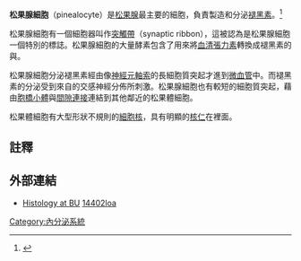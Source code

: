 {{expand english|time=2018-09-29T00:35:39+00:00}}
{{Infobox cell
| Name        = 松果腺細胞
| Image       = Pineal gland - high mag.jpg
| Caption     = Cross-section of pineal gland displaying pinealocytes and other cells
| Width       = 
| Image2      = 
| Caption2    = 
| Latin       = Pinealocytus,<br>endocrinocitus pineale
| Greek       =
| System      = [[內分泌系統|內分泌系統]]
| Location    = [[松果體|松果體]]
<!--
| Code        = {{TerminologiaHistologica|3|08|02.3.00002}}
-->
}}
'''松果腺細胞'''（pinealocyte）是[[松果腺|松果腺]]最主要的細胞，負責製造和分泌[[褪黑素|褪黑素]]。<ref name=pandi>{{cite journal|author=Pandi-Perumal, S. R., V. Srinivasan, G.J. M. Maestroni, D. P. Cardinali, B. Poeggeler, and R. Hardeland|title=Melatonin|journal= FEBS Journal |volume=273|issue=13|year=2006|pages=2813–838|doi=10.1111/j.1742-4658.2006.05322.x}}</ref>

松果腺細胞有一個細胞器叫作[[突觸帶|突觸帶]]（synaptic ribbon），這被認為是松果腺細胞一個特別的標誌。松果腺細胞的大量酵素包含了用來將[[血清張力素|血清張力素]]轉換成褪黑素的{{link-en|5-羥色胺N-乙醯轉換酶|5-HT N-acetyl transferase}}與{{link-en|5-羥氧吲哚-O-甲基轉移酶|5-hydroxyindole-O-methyltransferase}}。

松果腺細胞分泌褪黑素經由像[[神經元|神經元]][[軸索|軸索]]的長細胞質突起才進到[[微血管|微血管]]中。而褪黑素的分泌受到來自{{link-en|頸上神經節|Superior cervical ganglion}}的交感神經分佈所刺激。松果腺細胞也有較短的細胞質突起，藉由[[胞橋小體|胞橋小體]]與[[間隙連接|間隙連接]]連結到其他鄰近的松果體細胞。

松果體細胞有大型形狀不規則的[[細胞核|細胞核]]，具有明顯的[[核仁|核仁]]在裡面。

==註釋==
{{reflist}}

==外部連結==
* [[波士頓大學|Histology at BU]] [http://www.bu.edu/histology/p/14402loa.htm  14402loa] {{Wayback|url=http://www.bu.edu/histology/p/14402loa.htm |date=20191229180723 }}

{{內分泌系統}}
{{起源自外胚層的人類細胞種類}}
{{解剖學小作品}}

[[Category:內分泌系統|Category:內分泌系統]]